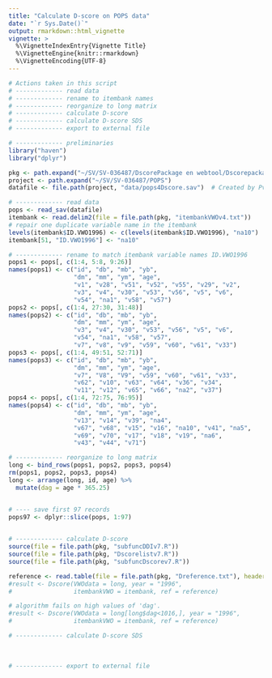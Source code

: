 ```yaml
---
title: "Calculate D-score on POPS data"
date: "`r Sys.Date()`"
output: rmarkdown::html_vignette
vignette: >
  %\VignetteIndexEntry{Vignette Title}
  %\VignetteEngine{knitr::rmarkdown}
  %\VignetteEncoding{UTF-8}
---
```


```r
# Actions taken in this script
# ------------- read data
# ------------- rename to itembank names
# ------------- reorganize to long matrix
# ------------- calculate D-score
# ------------- calculate D-score SDS
# ------------- export to external file

# ------------- preliminaries
library("haven")
library("dplyr")

pkg <- path.expand("~/SV/SV-036487/DscorePackage en webtool/DscorepackageV7")
project <- path.expand("~/SV/SV-036487/POPS")
datafile <- file.path(project, "data/pops4Dscore.sav")  # Created by PvD 13oct2015

# ------------- read data
pops <- read_sav(datafile)
itembank <- read.delim2(file = file.path(pkg, "itembankVWOv4.txt"))
# repair one duplicate variable name in the itembank
levels(itembank$ID.VWO1996) <- c(levels(itembank$ID.VWO1996), "na10")
itembank[51, "ID.VWO1996"] <- "na10"

# ------------- rename to match itembank variable names ID.VWO1996
pops1 <- pops[, c(1:4, 5:8, 9:26)]
names(pops1) <- c("id", "db", "mb", "yb",
                  "dm", "mm", "ym", "age", 
                  "v1", "v28", "v51", "v52", "v55", "v29", "v2",
                  "v3", "v4", "v30", "v53", "v56", "v5", "v6", 
                  "v54", "na1", "v58", "v57")
pops2 <- pops[, c(1:4, 27:30, 31:48)]
names(pops2) <- c("id", "db", "mb", "yb",
                  "dm", "mm", "ym", "age", 
                  "v3", "v4", "v30", "v53", "v56", "v5", "v6",
                  "v54", "na1", "v58", "v57",
                  "v7", "v8", "v9", "v59", "v60", "v61", "v33")
pops3 <- pops[, c(1:4, 49:51, 52:71)]
names(pops3) <- c("id", "db", "mb", "yb",
                  "dm", "mm", "ym", "age", 
                  "v7", "V8", "V9", "v59", "v60", "v61", "v33",
                  "v62", "v10", "v63", "v64", "v36", "v34", 
                  "v11", "v12", "v65", "v66", "na2", "v37")
pops4 <- pops[, c(1:4, 72:75, 76:95)]
names(pops4) <- c("id", "db", "mb", "yb", 
                  "dm", "mm", "ym", "age", 
                  "v13", "v14", "v39", "na4", 
                  "v67", "v68", "v15", "v16", "na10", "v41", "na5",
                  "v69", "v70", "v17", "v18", "v19", "na6",
                  "v43", "v44", "v71")

# ------------- reorganize to long matrix
long <- bind_rows(pops1, pops2, pops3, pops4)
rm(pops1, pops2, pops3, pops4)
long <- arrange(long, id, age) %>% 
  mutate(dag = age * 365.25)


# ---- save first 97 records 
pops97 <- dplyr::slice(pops, 1:97)
  

# ------------- calculate D-score
source(file = file.path(pkg, "subfuncDDIv7.R"))
source(file = file.path(pkg, "Dscorelistv7.R"))
source(file = file.path(pkg, "subfuncDscorev7.R"))

reference <- read.table(file = file.path(pkg, "Dreference.txt"), header = TRUE)
#result <- Dscore(VWOdata = long, year = "1996", 
#                 itembankVWO = itembank, ref = reference)

# algorithm fails on high values of 'dag'. 
#result <- Dscore(VWOdata = long[long$dag<1016,], year = "1996", 
#                 itembankVWO = itembank, ref = reference)

# ------------- calculate D-score SDS
             
             
             
# ------------- export to external file
             
           
``` 

             
